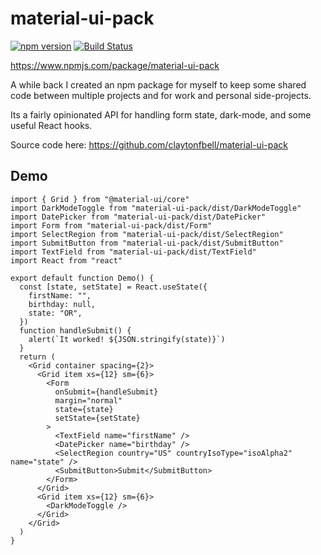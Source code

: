 
# material-ui-pack

[![npm version](https://badge.fury.io/js/material-ui-pack.svg)](https://badge.fury.io/js/material-ui-pack)
[![Build Status](https://travis-ci.org/claytonfbell/material-ui-pack.svg?branch=master)](https://travis-ci.org/claytonfbell/material-ui-pack)

https://www.npmjs.com/package/material-ui-pack

A while back I created an npm package for myself to keep some shared code between multiple projects and for work and personal side-projects.

Its a fairly opinionated API for handling form state, dark-mode, and some useful React hooks.

Source code here: <https://github.com/claytonfbell/material-ui-pack>

## Demo

<Demo />
<Spacer size="large" />

```tsx
import { Grid } from "@material-ui/core"
import DarkModeToggle from "material-ui-pack/dist/DarkModeToggle"
import DatePicker from "material-ui-pack/dist/DatePicker"
import Form from "material-ui-pack/dist/Form"
import SelectRegion from "material-ui-pack/dist/SelectRegion"
import SubmitButton from "material-ui-pack/dist/SubmitButton"
import TextField from "material-ui-pack/dist/TextField"
import React from "react"

export default function Demo() {
  const [state, setState] = React.useState({
    firstName: "",
    birthday: null,
    state: "OR",
  })
  function handleSubmit() {
    alert(`It worked! ${JSON.stringify(state)}`)
  }
  return (
    <Grid container spacing={2}>
      <Grid item xs={12} sm={6}>
        <Form
          onSubmit={handleSubmit}
          margin="normal"
          state={state}
          setState={setState}
        >
          <TextField name="firstName" />
          <DatePicker name="birthday" />
          <SelectRegion country="US" countryIsoType="isoAlpha2" name="state" />
          <SubmitButton>Submit</SubmitButton>
        </Form>
      </Grid>
      <Grid item xs={12} sm={6}>
        <DarkModeToggle />
      </Grid>
    </Grid>
  )
}
```
